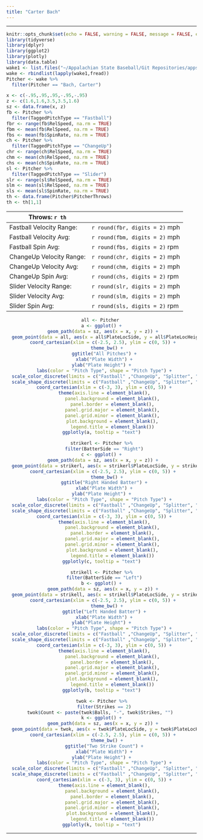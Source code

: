 ```yaml
---
title: "Carter Bach"
---
```


<hr>

```r
knitr::opts_chunk$set(echo = FALSE, warning = FALSE, message = FALSE, error = FALSE)
library(tidyverse)
library(dplyr)
library(ggplot2)
library(plotly)
library(data.table)
wake1 <- list.files("~/Appalachian State Baseball/Git Repositories/appstatebaseball/wake_files", pattern = "*.csv", full.names = TRUE)
wake <- rbindlist(lapply(wake1,fread))
Pitcher <- wake %>%
  filter(Pitcher == "Bach, Carter")
```


```r
x <- c(-.95,.95,.95,-.95,-.95)
z <- c(1.6,1.6,3.5,3.5,1.6)
sz <- data.frame(x, z)
fb <- Pitcher %>%
  filter(TaggedPitchType == "Fastball")
fbr <- range(fb$RelSpeed, na.rm = TRUE)
fbm <- mean(fb$RelSpeed, na.rm = TRUE)
fbs <- mean(fb$SpinRate, na.rm = TRUE)
ch <- Pitcher %>%
  filter(TaggedPitchType == "ChangeUp")
chr <- range(ch$RelSpeed, na.rm = TRUE)
chm <- mean(ch$RelSpeed, na.rm = TRUE)
chs <- mean(ch$SpinRate, na.rm = TRUE)
sl <- Pitcher %>%
  filter(TaggedPitchType == "Slider")
slr <- range(sl$RelSpeed, na.rm = TRUE)
slm <- mean(sl$RelSpeed, na.rm = TRUE)
sls <- mean(sl$SpinRate, na.rm = TRUE)
th <- data.frame(Pitcher$PitcherThrows)
th <- th[1,1]
```

Throws: `r th` | | 
-|-|
Fastball Velocity Range: | `r round(fbr, digits = 2)` mph
Fastball Velocity Avg: | `r round(fbm, digits = 2)` mph
Fastball Spin Avg: | `r round(fbs, digits = 2)` rpm
ChangeUp Velocity Range: | `r round(chr, digits = 2)` mph
ChangeUp Velocity Avg: | `r round(chm, digits = 2)` mph
ChangeUp Spin Avg: | `r round(chs, digits = 2)` rpm
Slider Velocity Range: | `r round(slr, digits = 2)` mph
Slider Velocity Avg: | `r round(slm, digits = 2)` mph
Slider Spin Avg: | `r round(sls, digits = 2)` rpm

<center>
```r
all <- Pitcher 
a <- ggplot() +
  geom_path(data = sz, aes(x = x, y = z)) + 
  geom_point(data = all, aes(x = all$PlateLocSide, y = all$PlateLocHeight, color = all$TaggedPitchType, shape = all$TaggedPitchType, text = paste("Pitch Type: ", TaggedPitchType, "<br>Velocity: ", RelSpeed, "<br>Spin Rate: ", SpinRate))) +
  coord_cartesian(xlim = c(-2.5, 2.5), ylim = c(0, 5)) + 
    theme_bw() +
  ggtitle("All Pitches") +
  xlab("Plate Width") +
  ylab("Plate Height") +  
  labs(color = "Pitch Type", shape = "Pitch Type") +
  scale_color_discrete(limits = c("Fastball" ,"ChangeUp", "Splitter", "Curveball", "Slider")) +
  scale_shape_discrete(limits = c("Fastball" ,"ChangeUp", "Splitter", "Curveball", "Slider")) +
  coord_cartesian(xlim = c(-3, 3), ylim = c(0, 5)) +
  theme(axis.line = element_blank(),
        panel.background = element_blank(),
        panel.border = element_blank(),
        panel.grid.major = element_blank(),
        panel.grid.minor = element_blank(),
        plot.background = element_blank(),
        legend.title = element_blank())
ggplotly(a, tooltip = "text")
```

```r
strikerl <- Pitcher %>%
  filter(BatterSide == "Right")
c <- ggplot() +
  geom_path(data = sz, aes(x = x, y = z)) + 
  geom_point(data = strikerl, aes(x = strikerl$PlateLocSide, y = strikerl$PlateLocHeight, color = strikerl$TaggedPitchType, shape = strikerl$TaggedPitchType, text = paste("Pitch Type: ", TaggedPitchType, "<br>Velocity: ", RelSpeed, "<br>Spin Rate: ", SpinRate))) +
  coord_cartesian(xlim = c(-2.5, 2.5), ylim = c(0, 5)) + 
    theme_bw() +
  ggtitle("Right Handed Batter") +
  xlab("Plate Width") +
  ylab("Plate Height") +  
  labs(color = "Pitch Type", shape = "Pitch Type") +
  scale_color_discrete(limits = c("Fastball" ,"ChangeUp", "Splitter", "Curveball", "Slider")) +
  scale_shape_discrete(limits = c("Fastball" ,"ChangeUp", "Splitter", "Curveball", "Slider")) +  
  coord_cartesian(xlim = c(-3, 3), ylim = c(0, 5)) +
  theme(axis.line = element_blank(),
        panel.background = element_blank(),
        panel.border = element_blank(),
        panel.grid.major = element_blank(),
        panel.grid.minor = element_blank(),
        plot.background = element_blank(),
        legend.title = element_blank())
ggplotly(c, tooltip = "text")
```

```r
strikell <- Pitcher %>%
  filter(BatterSide == "Left")
b <- ggplot() +
  geom_path(data = sz, aes(x = x, y = z)) + 
  geom_point(data = strikell, aes(x = strikell$PlateLocSide, y = strikell$PlateLocHeight, color = strikell$TaggedPitchType, shape = strikell$TaggedPitchType, text = paste("Pitch Type: ", TaggedPitchType, "<br>Velocity: ", RelSpeed, "<br>Spin Rate: ", SpinRate))) +
  coord_cartesian(xlim = c(-2.5, 2.5), ylim = c(0, 5)) + 
    theme_bw() +
  ggtitle("Left Handed Batter") +
  xlab("Plate Width") +
  ylab("Plate Height") +  
  labs(color = "Pitch Type", shape = "Pitch Type") +
  scale_color_discrete(limits = c("Fastball" ,"ChangeUp", "Splitter", "Curveball", "Slider")) +
  scale_shape_discrete(limits = c("Fastball" ,"ChangeUp", "Splitter", "Curveball", "Slider")) +  
  coord_cartesian(xlim = c(-3, 3), ylim = c(0, 5)) +
  theme(axis.line = element_blank(),
        panel.background = element_blank(),
        panel.border = element_blank(),
        panel.grid.major = element_blank(),
        panel.grid.minor = element_blank(),
        plot.background = element_blank(),
        legend.title = element_blank())
ggplotly(b, tooltip = "text")
```

```r
twok <- Pitcher %>%
  filter(Strikes == 2)
twok$Count <- paste(twok$Balls, "-", twok$Strikes, "") 
k <- ggplot() +
  geom_path(data = sz, aes(x = x, y = z)) + 
  geom_point(data = twok, aes(x = twok$PlateLocSide, y = twok$PlateLocHeight, color = twok$TaggedPitchType, shape = twok$TaggedPitchType, text = paste("Pitch Type: ", TaggedPitchType, "<br>Velocity: ", RelSpeed, "<br>Spin Rate: ", SpinRate, "<br>Count: ", Count))) +
  coord_cartesian(xlim = c(-2.5, 2.5), ylim = c(0, 5)) + 
    theme_bw() +
  ggtitle("Two Strike Count") +
  xlab("Plate Width") +
  ylab("Plate Height") +  
  labs(color = "Pitch Type", shape = "Pitch Type") +
  scale_color_discrete(limits = c("Fastball" ,"ChangeUp", "Splitter", "Curveball", "Slider")) +
  scale_shape_discrete(limits = c("Fastball" ,"ChangeUp", "Splitter", "Curveball", "Slider")) +  
  coord_cartesian(xlim = c(-3, 3), ylim = c(0, 5)) +
  theme(axis.line = element_blank(),
        panel.background = element_blank(),
        panel.border = element_blank(),
        panel.grid.major = element_blank(),
        panel.grid.minor = element_blank(),
        plot.background = element_blank(),
        legend.title = element_blank())
ggplotly(k, tooltip = "text")
```
</center>

<hr>
